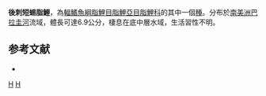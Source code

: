 {{Speciesbox 
| taxon = Brachychalcinus retrospina
| image = Brachychalcinus retrospina.jpg
| status = NE
| status_system = IUCN3.1
| authority =  [[Boulenger|Boulenger]], 1892
| synonyms = *''Brachychalcinus copei retrospina''<br /><small>Boulenger, 1892</small>
}}
'''後刺短蜴脂鯉'''，為[[輻鰭魚綱|輻鰭魚綱]][[脂鯉目|脂鯉目]][[脂鯉亞目|脂鯉亞目]][[脂鯉科|脂鯉科]]的其中一個[[種|種]]。分布於[[南美洲|南美洲]][[巴拉圭河|巴拉圭河]]流域，體長可達6.9公分，棲息在底中層水域，生活習性不明。

==参考文献==
{{refbegin}}
*{{FishBase_species|genus=Brachychalcinus|species=retrospina|year=2014|month=1}}
{{refend}}

{{Taxonbar|from=Q2923294}}

[[Category:短蜴脂鯉屬|H]]
[[Category:1892年描述的鱼类|H]]


{{魚類小作品}}